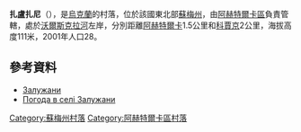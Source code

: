 {{coord|50|21|19|N|34|53|19|E|scale:100000_region:UA|display=title}}

'''扎盧扎尼'''（{{lang-uk|Залужани}}），是[[烏克蘭|烏克蘭]]的村落，位於該國東北部[[蘇梅州|蘇梅州]]，由[[阿赫特爾卡區|阿赫特爾卡區]]負責管轄，處於[[沃爾斯克拉河|沃爾斯克拉河]]左岸，分別距離[[阿赫特爾卡|阿赫特爾卡]]1.5公里和[[科賈京_(阿赫特爾卡區)|科賈京]]2公里，海拔高度111米，2001年人口28。

==參考資料==
*[http://w1.c1.rada.gov.ua/pls/z7502/A005?rdat1=02.02.2010&rf7571=28550 Залужани]{{dead link|date=2018年3月 |bot=InternetArchiveBot |fix-attempted=yes }}
* [http://weather.in.ua/ua/symskaja/8376 Погода в селі Залужани] {{Wayback|url=http://weather.in.ua/ua/symskaja/8376 |date=20111220000245 }}

{{DEFAULTSORT:Залужани}}
[[Category:蘇梅州村落|Category:蘇梅州村落]]
[[Category:阿赫特爾卡區村落|Category:阿赫特爾卡區村落]]


{{Sumy-geo-stub}}
